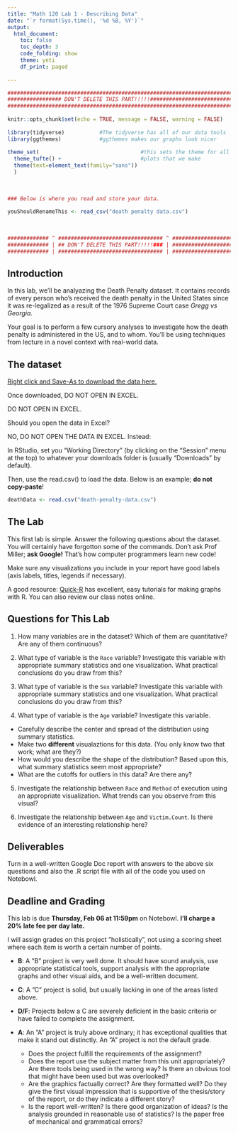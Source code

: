 ```yaml
---
title: "Math 120 Lab 1 - Describing Data"
date: "`r format(Sys.time(), '%d %B, %Y')`"
output: 
  html_document:
    toc: false
    toc_depth: 3
    code_folding: show
    theme: yeti
    df_print: paged
  
---
```


```r
###########################################################################
################# DON'T DELETE THIS PART!!!!!##############################
###########################################################################
                                                                          #
knitr::opts_chunk$set(echo = TRUE, message = FALSE, warning = FALSE)      #
                                                                          #
library(tidyverse)           #The tidyverse has all of our data tools     #
library(ggthemes)            #ggthemes makes our graphs look nicer        #
                                                                          # 
theme_set(                                #this sets the theme for all    #
  theme_tufte() +                         #plots that we make             #
  theme(text=element_text(family="sans"))                                 #
  )                                                                       #
                                                                          #
                                                                          #
                                                                          #
### Below is where you read and store your data.                          #
                                                                          #
youShouldRenameThis <- read_csv("death penalty data.csv")
                                                                          #
                                                                          #
                                                                          #
############# ^ ################################# ^ #######################
############# | ## DON'T DELETE THIS PART!!!!!### | #######################
############# | ################################# | #######################
```



## Introduction

In this lab, we'll be analyazing the Death Penalty dataset.  It contains records of every person who's received the death penalty in the United States since it was re-legalized as a result of the 1976 Supreme Court case *Gregg vs Georgia*.  

Your goal is to perform a few cursory analyses to investigate how the death penalty is administered in the US, and to whom.  You'll be using techniques from lecture in a novel context with real-world data.



## The dataset

[Right click and Save-As to download the data here.](https://millera2.github.io/Data/death-penalty-data.csv) 

Once downloaded, DO NOT OPEN IN EXCEL.

DO NOT OPEN IN EXCEL.

Should you open the data in Excel?

NO, DO NOT OPEN THE DATA IN EXCEL.  Instead:

In RStudio, set you "Working Directory" (by clicking on the "Session" menu at the top) to whatever your downloads folder is (usually "Downloads" by default).

Then, use the read.csv() to load the data.  Below is an example; **do not copy-paste**!

```r
deathData <- read.csv("death-penalty-data.csv")
```


## The Lab

This first lab is simple.  Answer the following questions about the dataset.  You will certainly have forgotton some of the commands.  Don't ask Prof Miller; **ask Google!**  That's how computer programmers learn new code!

Make sure any visualizations you include in your report have good labels (axis labels, titles, legends if necessary).

A good resource:  [Quick-R](https://www.statmethods.net/graphs/bar.html) has excellent, easy tutorials for making graphs with R.  You can also review our class notes online.

## Questions for This Lab

1)  How many variables are in the dataset?  Which of them are quantitative?  Are any of them continuous?

2) What type of variable is the `Race` variable?  Investigate this variable with appropriate summary statistics and one visualization.  What practical conclusions do you draw from this?

3) What type of variable is the `Sex` variable?  Investigate this variable with appropriate summary statistics and one visualization.  What practical conclusions do you draw from this?

4)  What type of variable is the `Age` variable?  Investigate this variable.  
- Carefully describe the center and spread of the distribution using summary statistics.  
- Make two **different** visualaztions for this data. (You only know two that work; what are they?)
- How would you describe the shape of the distribution?  Based upon this, what summary statistics seem most appropriate?
- What are the cutoffs for outliers in this data?  Are there any?

5) Investigate the relationship between `Race` and `Method` of execution using an appropriate visualization.  What trends can you observe from this visual?

6) Investigate the relationship between `Age` and `Victim.Count`.  Is there evidence of an interesting relationship here?

## Deliverables

Turn in a well-written Google Doc report with answers to the above six questions and also the .R script file with all of the code you used on Notebowl.

## Deadline and Grading

This lab is due **Thursday, Feb 06 at 11:59pm** on Notebowl.   **I'll charge a 20% late fee per day late.**  

I will assign grades on this project ”holistically”, not using a scoring sheet where each item is worth a certain number of points.

- **B**: A ”B” project is very well done. It should have sound analysis, use appropriate statistical tools, support analysis with the appropriate graphs and other visual aids, and be a well-written document.

- **C**: A ”C” project is solid, but usually lacking in one of the areas listed above. 

- **D/F**: Projects below a C are severely deficient in the basic criteria or have failed to complete the assignment.

- **A**: An ”A” project is truly above ordinary; it has exceptional qualities that make it stand out distinctly. An ”A” project is not the default grade.
  - Does the project fulfill the requirements of the assignment?
  - Does the report use the subject matter from this unit appropriately? Are there tools being used in the wrong way? Is there an obvious tool that might have been used but was overlooked?
  - Are the graphics factually correct? Are they formatted well? Do they give the first visual impression that is supportive of the thesis/story of the report, or do they indicate a different story?
  - Is the report well-written? Is there good organization of ideas? Is the analysis grounded in reasonable use of statistics? Is the paper free of mechanical and grammatical errors?
